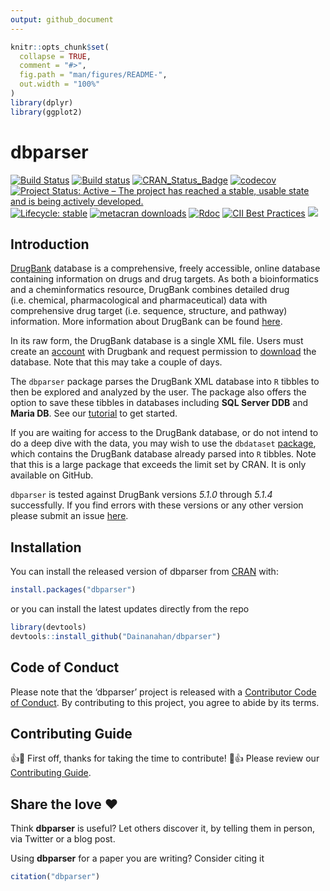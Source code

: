 ```yaml
---
output: github_document
---
```


<!-- README.md is generated from README.Rmd. Please edit attributes file -->

```r
knitr::opts_chunk$set(
  collapse = TRUE,
  comment = "#>",
  fig.path = "man/figures/README-",
  out.width = "100%"
)
library(dplyr)
library(ggplot2)
```
# dbparser

[![Build Status](https://travis-ci.org/Dainanahan/dbparser.svg?branch=master)](https://travis-ci.org/Dainanahan/dbparser) 
[![Build status](https://ci.appveyor.com/api/projects/status/k18sqp55n39f3y5w?svg=true)](https://ci.appveyor.com/project/MohammedFCIS/dbparser)
[![CRAN\_Status\_Badge](http://www.r-pkg.org/badges/version/dbparser)](https://cran.r-project.org/package=dbparser)
[![codecov](https://codecov.io/gh/Dainanahan/dbparser/branch/master/graph/badge.svg)](https://codecov.io/gh/Dainanahan/dbparser)
[![Project Status: Active – The project has reached a stable, usable state and is being actively developed.](https://www.repostatus.org/badges/latest/active.svg)](https://www.repostatus.org/#active)
[![Lifecycle: stable](https://img.shields.io/badge/lifecycle-stable-brightgreen.svg)](https://www.tidyverse.org/lifecycle/#stable)
[![metacran downloads](https://cranlogs.r-pkg.org/badges/grand-total/dbparser)](https://cran.r-project.org/package=dbparser)
[![Rdoc](http://www.rdocumentation.org/badges/version/dbparser)](http://www.rdocumentation.org/packages/dbparser)
[![CII Best Practices](https://bestpractices.coreinfrastructure.org/projects/3311/badge)](https://bestpractices.coreinfrastructure.org/projects/3311)
[![](https://badges.ropensci.org/347_status.svg)](https://github.com/ropensci/software-review/issues/347)

## Introduction

[DrugBank](http://drugbank.ca/) database is a comprehensive, freely
accessible, online database containing information on drugs and drug
targets. As both a bioinformatics and a cheminformatics resource,
DrugBank combines detailed drug (i.e. chemical, pharmacological and
pharmaceutical) data with comprehensive drug target (i.e. sequence,
structure, and pathway) information. More information about DrugBank can
be found [here](https://www.drugbank.ca/about/).

In its raw form, the DrugBank database is a single
XML file. Users must create an [account](https://www.drugbank.ca/public_users/sign_up)
with Drugbank and request permission to [download](https://www.drugbank.ca/releases/latest)
the database. Note that this may take a couple of days.

The `dbparser` package parses the DrugBank XML
database into `R` tibbles to  then be explored and analyzed by the user. The package also offers
the option to save these tibbles in databases including **SQL
Server DDB** and **Maria DB**. See our [tutorial](https://dainanahan.github.io/dbparser/articles/dbparser.html) to get started.

If you are waiting for access to the DrugBank database, or do not intend to do a deep dive with
the data, you may wish to use the `dbdataset`
[package](https://dainanahan.github.io/dbdataset/index.html), which contains
the DrugBank database already parsed into `R` tibbles. Note that this is a large package that
exceeds the limit set by CRAN. It is only available on GitHub.

`dbparser` is tested against DrugBank versions *5.1.0* through *5.1.4*
successfully. If you find errors with these versions or any other
version please submit an issue
[here](https://github.com/Dainanahan/dbparser/issues).

## Installation

You can install the released version of dbparser from 
[CRAN](https://CRAN.R-project.org) with:

``` r
install.packages("dbparser")
```
or you can install the latest updates directly from the repo

``` r
library(devtools)
devtools::install_github("Dainanahan/dbparser")
```

## Code of Conduct
Please note that the 'dbparser' project is released with a
  [Contributor Code of Conduct](CODE_OF_CONDUCT.md).
  By contributing to this project, you agree to abide by its terms.
  
## Contributing Guide
👍🎉 First off, thanks for taking the time to contribute! 🎉👍
Please review our [Contributing Guide](CONTRIBUTING.md).

## Share the love ❤️

Think **dbparser** is useful? Let others discover it, by telling them in person, via Twitter or a blog post.

Using **dbparser** for a paper you are writing? Consider citing it
```r
citation("dbparser")
```
